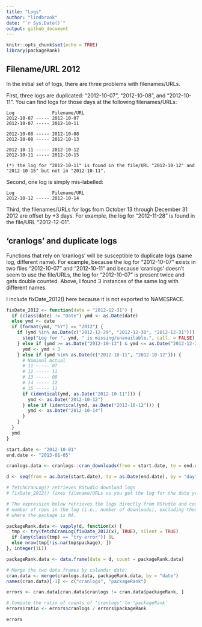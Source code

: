 ```yaml
---
title: "Logs"
author: "lindbrook"
date: "`r Sys.Date()`"
output: github_document
---
```


```r
knitr::opts_chunk$set(echo = TRUE)
library(packageRank)
```
## Filename/URL 2012

In the initial set of logs, there are three problems with filenames/URLs.

First, three logs are duplicated: "2012-10-07", "2012-10-08", and "2012-10-11". You can find logs for those days at the following filenames/URLs:

```
Log           	 Filename/URL
2012-10-07 ----- 2012-10-07
2012-10-07 ----- 2012-10-11

2012-10-08 ----- 2012-10-08
2012-10-08 ----- 2012-10-13

2012-10-11 ----- 2012-10-12
2012-10-11 ----- 2012-10-15

(*) the log for "2012-10-11" is found in the file/URL "2012-10-12" and 
"2012-10-15" but not in "2012-10-11".
```

Second, one log is simply mis-labelled:
```
Log           	 Filename/URL
2012-10-12 ----- 2012-10-14
```

Third, the filenames/URLs for logs from October 13 through December 31 2012 are offset by +3 days. For example, the log for "2012-11-28" is found in the file/URL "2012-12-01".


## 'cranlogs' and duplicate logs

Functions that rely on 'cranlogs' will be susceptible to duplicate logs (same log, different name). For example, because the log for "2012-10-07" exists in two files "2012-10-07" and "2012-10-11" and because 'cranlogs' doesn't seem to use the file/URLs, the log for "2012-10-07" is present twice and gets double counted. Above, I found 3 instances of the same log with different names. 


I include fixDate_2012() here because it is not exported to NAMESPACE.


```r
fixDate_2012 <- function(date = "2012-12-31") {
  if (class(date) != "Date") ymd <- as.Date(date)
  else ymd <- date
  if (format(ymd, "%Y") == "2012") {
    if (ymd %in% as.Date(c("2012-12-29", "2012-12-30", "2012-12-31"))) {
      stop("Log for ", ymd, " is missing/unavailable.", call. = FALSE)
    } else if (ymd >= as.Date("2012-10-13") & ymd <= as.Date("2012-12-28")) {
      ymd <- ymd + 3
    } else if (ymd %in% as.Date(c("2012-10-11", "2012-10-12"))) {
      # Nominal Actual
      # 11 ----- 07
      # 12 ----- 11
      # 13 ----- 08
      # 14 ----- 12
      # 15 ----- 11
      if (identical(ymd, as.Date("2012-10-11"))) {
        ymd <- as.Date("2012-10-12")
      } else if (identical(ymd, as.Date("2012-10-12"))) {
        ymd <- as.Date("2012-10-14")
      }
    }
  }
  ymd
}
```


```r
start.date <- "2012-10-01"
end.date <- "2013-01-05"

cranlogs.data <- cranlogs::cran_downloads(from = start.date, to = end.date)

d <- seq(from = as.Date(start.date), to = as.Date(end.date), by = "day")

# fetchCranLog() retrieves RStudio download logs
# fixDate_2012() fixes filename/URLs so you get the log for the date you want

# The expression below retrieves the logs directly from RStudio and counts the 
# number of rows in the log (i.e., number of downloads), excluding those rows 
# where the package is NA.

packageRank.data <- vapply(d, function(x) {
  tmp <- try(fetchCranLog(fixDate_2012(x), TRUE), silent = TRUE)
  if (any(class(tmp) == "try-error")) 0L
  else nrow(tmp[!is.na(tmp$package), ])
}, integer(1L))

packageRank.data <- data.frame(date = d, count = packageRank.data)

# Merge the two data frames by calendar date:
cran.data <- merge(cranlogs.data, packageRank.data, by = "date")
names(cran.data)[-1] <- c("cranlogs", "packageRank")

errors <- cran.data[cran.data$cranlogs != cran.data$packageRank, ]

# Compute the ratio of counts of 'cranlogs' to 'packageRank'
errors$ratio <- errors$cranlogs / errors$packageRank

errors
```


